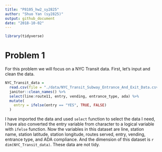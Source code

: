 ```yaml
---
title: "P8105_hw2_sy2825"
author: "Shuo Yan (sy2825)"
output: github_document
date: "2018-10-02"
---
```



```r
library(tidyverse)
```
# Problem 1
For this problem we will focus on a NYC Transit data. First, let's input and clean the data.

```r
NYC_Transit_data = 
  read.csv(file = "./data/NYC_Transit_Subway_Entrance_And_Exit_Data.csv") %>%
  janitor::clean_names() %>%
  select(line:route11, entry, vending, entrance_type, ada) %>%
  mutate(
    entry = ifelse(entry == "YES", TRUE, FALSE)
  )

```
I have imported the data and used `select` function to select the data I need, I have also converted the entry variable from character to a logical variable with `ifelse` function. Now the variables in this dataset are line, station name, station latitude, station longitude, routes served, entry, vending, entrance type, and ADA compliance. And the dimension of this dataset is `r dim(NYC_Transit_data)`. These data are not tidy.